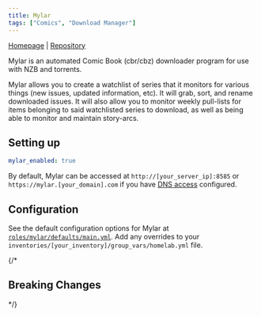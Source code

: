 ```yaml
---
title: Mylar
tags: ["Comics", "Download Manager"]
---
```



[Homepage](https://mylarcomics.com/) |
[Repository](https://hub.docker.com/r/linuxserver/mylar3)

<Tags tags={frontmatter.tags} />

Mylar is an automated Comic Book (cbr/cbz) downloader program for use with NZB and torrents.

Mylar allows you to create a watchlist of series that it monitors for various things (new issues, updated information, etc). It will grab, sort, and rename downloaded issues. It will also allow you to monitor weekly pull-lists for items belonging to said watchlisted series to download, as well as being able to monitor and maintain story-arcs.

## Setting up

```yaml title="inventories/homelab/group_vars/homelab.yml"
mylar_enabled: true
```

By default, Mylar can be accessed at `http://[your_server_ip]:8585` or `https://mylar.[your_domain].com` if you have [DNS access](../../guides/dns-access/) configured.

## Configuration

See the default configuration options for Mylar at [`roles/mylar/defaults/main.yml`](https://github.com/Dylancyclone/ansible-homelab-orchestration/blob/main/roles/mylar/defaults/main.yml).
Add any overrides to your `inventories/[your_inventory]/group_vars/homelab.yml` file.

{/* 

## Breaking Changes

*/}
